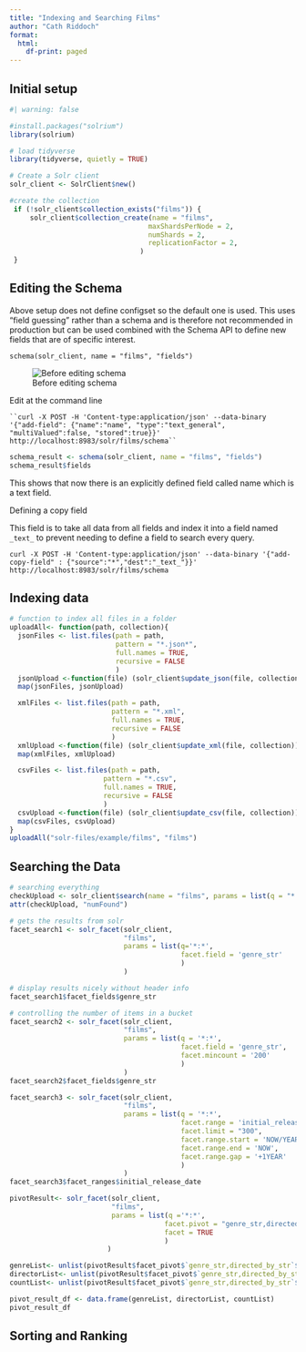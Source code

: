 ```yaml
---
title: "Indexing and Searching Films"
author: "Cath Riddoch"
format:
  html:
    df-print: paged
---
```


## Initial setup

```r
#| warning: false

#install.packages("solrium")
library(solrium) 

# load tidyverse
library(tidyverse, quietly = TRUE)
```

```r
# Create a Solr client
solr_client <- SolrClient$new()
```

```r
#create the collection
 if (!solr_client$collection_exists("films")) {
	 solr_client$collection_create(name = "films",
                                  maxShardsPerNode = 2,
                                  numShards = 2,
                                  replicationFactor = 2,
                                )
 }
```

## Editing the Schema

Above setup does not define configset so the default one is used. This uses "field guessing" rather than a schema and is therefore not recommended in production but can be used combined with the Schema API to define new fields that are of specific interest.

`schema(solr_client, name = "films", "fields")`

![Before editing schema](images/Screenshot%202023-03-08%20at%202.49.23%20pm.png)

Edit at the command line

``` ``curl -X POST -H 'Content-type:application/json' --data-binary '{"add-field": {"name":"name", "type":"text_general", "multiValued":false, "stored":true}}' http://localhost:8983/solr/films/schema`` ```

```r
schema_result <- schema(solr_client, name = "films", "fields")
schema_result$fields
```

This shows that now there is an explicitly defined field called name which is a text field.

Defining a copy field

This field is to take all data from all fields and index it into a field named `_text_` to prevent needing to define a field to search every query.

`curl -X POST -H 'Content-type:application/json' --data-binary '{"add-copy-field" : {"source":"*","dest":"_text_"}}' http://localhost:8983/solr/films/schema`

## Indexing data

```r
# function to index all files in a folder
uploadAll<- function(path, collection){
  jsonFiles <- list.files(path = path,
                          pattern = "*.json*",
                          full.names = TRUE,
                          recursive = FALSE
                          )
  jsonUpload <-function(file) (solr_client$update_json(file, collection))
  map(jsonFiles, jsonUpload)

  xmlFiles <- list.files(path = path,
                         pattern = "*.xml",
                         full.names = TRUE,
                         recursive = FALSE
                         )
  xmlUpload <-function(file) (solr_client$update_xml(file, collection))
  map(xmlFiles, xmlUpload)

  csvFiles <- list.files(path = path,
                       pattern = "*.csv",
                       full.names = TRUE,
                       recursive = FALSE
                       )
  csvUpload <-function(file) (solr_client$update_csv(file, collection))
  map(csvFiles, csvUpload)
}
uploadAll("solr-files/example/films", "films")
```

## Searching the Data

```r
# searching everything
checkUpload <- solr_client$search(name = "films", params = list(q = "*:*"))
attr(checkUpload, "numFound")
```

```r
# gets the results from solr
facet_search1 <- solr_facet(solr_client,
                            "films",
                            params = list(q='*:*',
                                          facet.field = 'genre_str'
                                          )
                            )

# display results nicely without header info
facet_search1$facet_fields$genre_str
```

```r
# controlling the number of items in a bucket
facet_search2 <- solr_facet(solr_client,
                            "films",
                            params = list(q = '*:*',
                                          facet.field = 'genre_str',
                                          facet.mincount = '200'
                                          )
                            )
facet_search2$facet_fields$genre_str
```

```r
facet_search3 <- solr_facet(solr_client,
                            "films",
                            params = list(q = '*:*',
                                          facet.range = 'initial_release_date',
                                          facet.limit = "300",
                                          facet.range.start = 'NOW/YEAR-25YEARS',
                                          facet.range.end = 'NOW',
                                          facet.range.gap = '+1YEAR'
                                          )
                            )
facet_search3$facet_ranges$initial_release_date
```

```r
pivotResult<- solr_facet(solr_client,
                         "films",
                         params = list(q ='*:*',
                                      facet.pivot = "genre_str,directed_by_str",
                                      facet = TRUE
                                      )
                        )

genreList<- unlist(pivotResult$facet_pivot$`genre_str,directed_by_str`$genre_str)
directorList<- unlist(pivotResult$facet_pivot$`genre_str,directed_by_str`$directed_by_str)
countList<- unlist(pivotResult$facet_pivot$`genre_str,directed_by_str`$count)

pivot_result_df <- data.frame(genreList, directorList, countList)
pivot_result_df
```

## Sorting and Ranking
